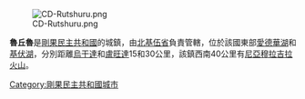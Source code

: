 [[Image:CD-Rutshuru.png|right]]

'''魯丘魯'''是[[剛果民主共和國|剛果民主共和國]]的城鎮，由[[北基伍省|北基伍省]]負責管轄，位於該國東部[[愛德華湖|愛德華湖]]和[[基伏湖|基伏湖]]，分別距離[[烏干達|烏干達]]和[[盧旺達|盧旺達]]15和30公里，該鎮西南40公里有[[尼亞穆拉吉拉火山|尼亞穆拉吉拉火山]]。

{{coord|1|11|S|29|27|E|region:CD_type:city|display=title}}

[[Category:剛果民主共和國城市|Category:剛果民主共和國城市]]

{{DRCongo-stub}}